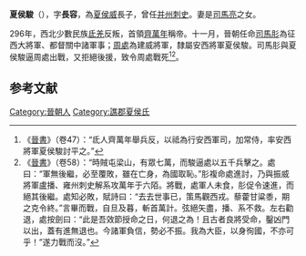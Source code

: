 '''夏侯駿'''（{{bd|?||?||catIdx=Xiahou夏侯駿}}），字'''長容'''，為[[夏侯威|夏侯威]]長子，曾任[[并州|并州]][[刺史|刺史]]。妻是[[司馬亮|司馬亮]]之女。

296年，西北少數民族[[氐羌|氐羌]]反叛，首領[[齊萬年|齊萬年]]稱帝。十一月，晉朝任命[[司馬肜|司馬肜]]為征西大將軍、都督關中諸軍事；[[周處|周處]]為建威將軍，隸屬安西將軍夏侯駿。司馬肜與夏侯駿逼周處出戰，又拒絕後援，致令周處戰死<ref>《[[晉書|晉書]]》（卷47）：“氐人齊萬年舉兵反，以祗為行安西軍司，加常侍，率安西將軍夏侯駿討平之。”</ref><ref>《[[晉書|晉書]]》（卷58）：“時賊屯梁山，有眾七萬，而駿逼處以五千兵擊之。處曰：“軍無後繼，必至覆敗，雖在亡身，為國取恥。”肜複命處進討，乃與振威將軍盧播、雍州刺史解系攻萬年于六陌。將戰，處軍人未食，肜促令速進，而絕其後繼。處知必敗，賦詩曰：“去去世事已，策馬觀西戎。藜藿甘粱黍，期之克令終。”言畢而戰，自旦及暮，斬首萬計。弦絕矢盡，播、系不救。左右勸退，處按劍曰：“此是吾效節授命之日，何退之為！且古者良將受命，鑿凶門以出，蓋有進無退也。今諸軍負信，勢必不振。我為大臣，以身徇國，不亦可乎！”遂力戰而沒。”</ref>。

==参考文献==
{{wikisource|晉書/卷047}}
{{wikisource|晉書/卷058}}
<div class="references-small">
<references></references>
</div>


{{晉朝人物小作品}}

{{DEFAULTSORT:Xiahou夏侯駿}}
[[Category:晉朝人|Category:晉朝人]]
[[Category:譙郡夏侯氏|Category:譙郡夏侯氏]]